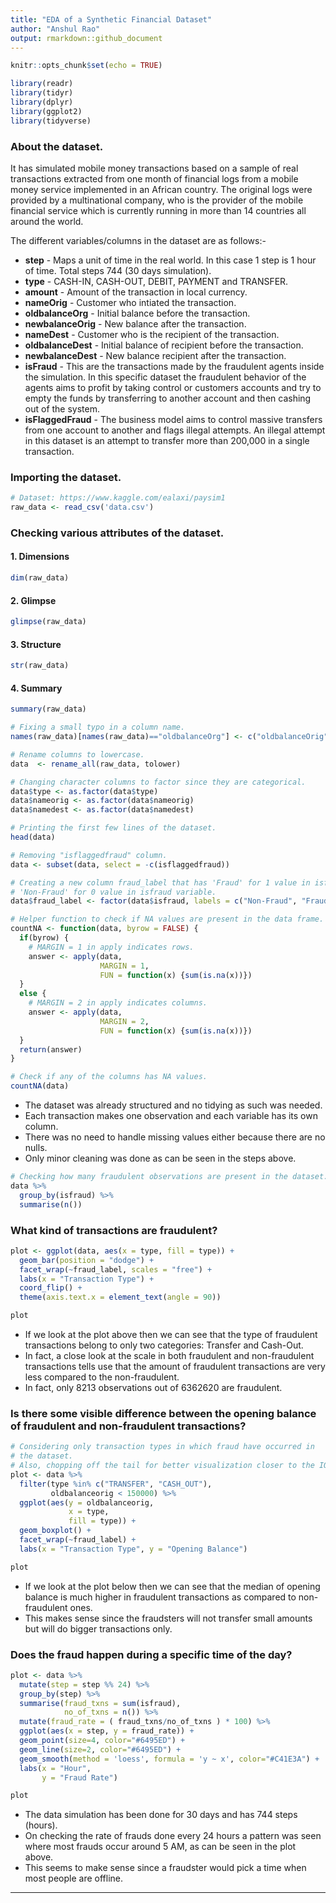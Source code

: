 ```yaml
---
title: "EDA of a Synthetic Financial Dataset"
author: "Anshul Rao"
output: rmarkdown::github_document
---
```

```r
knitr::opts_chunk$set(echo = TRUE)
```

```r
library(readr)
library(tidyr)
library(dplyr)
library(ggplot2)
library(tidyverse)
```

### About the dataset.
It has simulated mobile money transactions based on a sample of real transactions extracted from one month of financial logs from a mobile money service implemented in an African country. The original logs were provided by a multinational company, who is the provider of the mobile financial service which is currently running in more than 14 countries all around the world.

The different variables/columns in the dataset are as follows:-

* **step** - Maps a unit of time in the real world. In this case 1 step is 1 hour of time. Total steps 744 (30 days simulation).
* **type** - CASH-IN, CASH-OUT, DEBIT, PAYMENT and TRANSFER.
* **amount** - Amount of the transaction in local currency.
* **nameOrig** - Customer who intiated the transaction.
* **oldbalanceOrg** - Initial balance before the transaction.
* **newbalanceOrig** - New balance after the transaction.
* **nameDest** - Customer who is the recipient of the transaction.
* **oldbalanceDest** - Initial balance of recipient before the transaction.
* **newbalanceDest** - New balance recipient after the transaction.
* **isFraud** - This are the transactions made by the fraudulent agents inside the simulation. In this specific dataset the fraudulent behavior of the agents aims to profit by taking control or customers accounts and try to empty the funds by transferring to another account and then cashing out of the system.
* **isFlaggedFraud** - The business model aims to control massive transfers from one account to another and flags illegal attempts. An illegal attempt in this dataset is an attempt to transfer more than 200,000 in a single transaction.

### Importing the dataset.
```r
# Dataset: https://www.kaggle.com/ealaxi/paysim1
raw_data <- read_csv('data.csv')
```

### Checking various attributes of the dataset.

#### 1. Dimensions
```r
dim(raw_data)
```

#### 2. Glimpse
```r
glimpse(raw_data)
```

#### 3. Structure
```r
str(raw_data)
```

#### 4. Summary
```r
summary(raw_data)
```

```r
# Fixing a small typo in a column name.
names(raw_data)[names(raw_data)=="oldbalanceOrg"] <- c("oldbalanceOrig")
```

```r
# Rename columns to lowercase.
data  <- rename_all(raw_data, tolower)
```

```r
# Changing character columns to factor since they are categorical.
data$type <- as.factor(data$type)
data$nameorig <- as.factor(data$nameorig)
data$namedest <- as.factor(data$namedest)
```

```r
# Printing the first few lines of the dataset.
head(data)
```

```r
# Removing "isflaggedfraud" column.
data <- subset(data, select = -c(isflaggedfraud))
```

```r
# Creating a new column fraud_label that has 'Fraud' for 1 value in isfraud and
# 'Non-Fraud' for 0 value in isfraud variable.
data$fraud_label <- factor(data$isfraud, labels = c("Non-Fraud", "Fraud"))
```

```r
# Helper function to check if NA values are present in the data frame.
countNA <- function(data, byrow = FALSE) {
  if(byrow) {
    # MARGIN = 1 in apply indicates rows.
    answer <- apply(data, 
                    MARGIN = 1, 
                    FUN = function(x) {sum(is.na(x))})
  }
  else {
    # MARGIN = 2 in apply indicates columns.
    answer <- apply(data, 
                    MARGIN = 2, 
                    FUN = function(x) {sum(is.na(x))})
  }
  return(answer)
}
```

```r
# Check if any of the columns has NA values.
countNA(data)
```

* The dataset was already structured and no tidying as such was needed.
* Each transaction makes one observation and each variable has its own column.
* There was no need to handle missing values either because there are no nulls.
* Only minor cleaning was done as can be seen in the steps above.

```r
# Checking how many fraudulent observations are present in the dataset.
data %>%
  group_by(isfraud) %>%
  summarise(n())
```

### What kind of transactions are fraudulent?
```r
plot <- ggplot(data, aes(x = type, fill = type)) + 
  geom_bar(position = "dodge") +
  facet_wrap(~fraud_label, scales = "free") +
  labs(x = "Transaction Type") +
  coord_flip() +
  theme(axis.text.x = element_text(angle = 90)) 
```

```r
plot
```

* If we look at the plot above then we can see that the type of fraudulent transactions belong to only two categories: Transfer and Cash-Out.
* In fact, a close look at the scale in both fraudulent and non-fraudulent transactions tells use that the amount of fraudulent transactions are very less compared to the non-fraudulent.
* In fact, only 8213 observations out of 6362620 are fraudulent.

### Is there some visible difference between the opening balance of fraudulent and non-fraudulent transactions? 
```r
# Considering only transaction types in which fraud have occurred in
# the dataset.
# Also, chopping off the tail for better visualization closer to the IQR.
plot <- data %>%
  filter(type %in% c("TRANSFER", "CASH_OUT"), 
         oldbalanceorig < 150000) %>%
  ggplot(aes(y = oldbalanceorig, 
             x = type,
             fill = type)) + 
  geom_boxplot() + 
  facet_wrap(~fraud_label) +
  labs(x = "Transaction Type", y = "Opening Balance")
```

```r
plot
```

* If we look at the plot below then we can see that the median of opening balance is much higher in fraudulent transactions as compared to non-fraudulent ones.
* This makes sense since the fraudsters will not transfer small amounts but will do bigger transactions only.

### Does the fraud happen during a specific time of the day?
```r
plot <- data %>%
  mutate(step = step %% 24) %>%
  group_by(step) %>%
  summarise(fraud_txns = sum(isfraud),
            no_of_txns = n()) %>%
  mutate(fraud_rate = ( fraud_txns/no_of_txns ) * 100) %>%
  ggplot(aes(x = step, y = fraud_rate)) + 
  geom_point(size=4, color="#6495ED") +
  geom_line(size=2, color="#6495ED") +
  geom_smooth(method = 'loess', formula = 'y ~ x', color="#C41E3A") +
  labs(x = "Hour",
       y = "Fraud Rate")
```

```r
plot
```

* The data simulation has been done for 30 days and has 744 steps (hours).
* On checking the rate of frauds done every 24 hours a pattern was seen where most frauds occur around 5 AM, as can be seen in the plot above.
* This seems to make sense since a fraudster would pick a time when most people are offline.

---